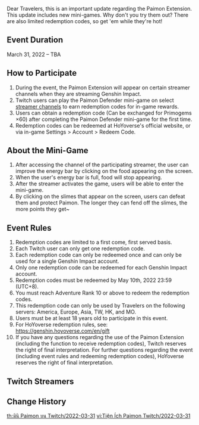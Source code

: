 {{Event
|name              = Paimon Extension on Twitch 2022-03-31
|image             = Paimon Extension on Twitch 2022-03-31.png
|type              = Web
|type2             = Social Media
|time_known        = yes
|time_start        = 2022-03-31
|time_start_offset = GMT+8
|time_end          = unknown
|link              = https://www.hoyolab.com/article/4044697
}}

Dear Travelers, this is an important update regarding the Paimon Extension. This update includes new mini-games. Why don't you try them out? There are also limited redemption codes, so get 'em while they're hot!

==Event Duration==
March 31, 2022 – TBA

==How to Participate==
#During the event, the Paimon Extension will appear on certain streamer channels when they are streaming Genshin Impact.
#Twitch users can play the Paimon Defender mini-game on select [[#Twitch Streamers|streamer channels]] to earn redemption codes for in-game rewards.
#Users can obtain a redemption code (Can be exchanged for Primogems ×60) after completing the Paimon Defender mini-game for the first time.
#Redemption codes can be redeemed at HoYoverse's official website, or via in-game Settings > Account > Redeem Code.

==About the Mini-Game==
#After accessing the channel of the participating streamer, the user can improve the energy bar by clicking on  the food appearing on the screen.
#When the user's energy bar is full, food will stop appearing.
#After the streamer activates the game, users will be able to enter the mini-game.
#By clicking on the slimes that appear on the screen, users can defeat them and protect Paimon. The longer they can fend off the slimes, the more points they get~

==Event Rules==
#Redemption codes are limited to a first come, first served basis.
#Each Twitch user can only get one redemption code.
#Each redemption code can only be redeemed once and can only be used for a single Genshin Impact account.
#Only one redemption code can be redeemed for each Genshin Impact account.
#Redemption codes must be redeemed by May 10th, 2022 23:59 (UTC+8).
#You must reach Adventure Rank 10 or above to redeem the redemption codes.
#This redemption code can only be used by Travelers on the following servers: America, Europe, Asia, TW, HK, and MO.
#Users must be at least 18 years old to participate in this event.
#For HoYoverse redemption rules, see: https://genshin.hoyoverse.com/en/gift
#If you have any questions regarding the use of the Paimon Extension (including the function to receive redemption codes), Twitch reserves the right of final interpretation. For further questions regarding the event (including event rules and redeeming redemption codes), HoYoverse reserves the right of final interpretation.

==Twitch Streamers==
{{Column|2|
*[https://www.twitch.tv/aaronhongry aaronhongry]
*[https://www.twitch.tv/afychan afychan]
*[https://www.twitch.tv/aicute aicute]
*[https://www.twitch.tv/alexyukiii alexyukiii]
*[https://www.twitch.tv/allicoh allicoh]
*[https://www.twitch.tv/anhchar anhchar]
*[https://www.twitch.tv/bellayukihime bellayukihime]
*[https://www.twitch.tv/bobospider bobospider]
*[https://www.twitch.tv/c9judite c9judite]
*[https://www.twitch.tv/cantaperme92 cantaperme92]
*[https://www.twitch.tv/clow_shirow clow_shirow]
*[https://www.twitch.tv/cotoletta cotoletta]
*[https://www.twitch.tv/darianirr darianirr]
*[https://www.twitch.tv/draxrvt draxrvt]
*[https://www.twitch.tv/estige estige]
*[https://www.twitch.tv/flymouse945 flymouse945]
*[https://www.twitch.tv/frostybitz frostybitz]
*[https://www.twitch.tv/haixdo haixdo]
*[https://www.twitch.tv/hannahlee113 hannahlee113]
*[https://www.twitch.tv/ialenna ialenna]
*[https://www.twitch.tv/keekeexbabyy keekeexbabyy]
*[https://www.twitch.tv/kumabooty kumabooty]
*[https://www.twitch.tv/kushalas kushalas]
*[https://www.twitch.tv/lerritay lerritay]
*[https://www.twitch.tv/lhokartv lhokartv]
*[https://www.twitch.tv/lorie lorie]
*[https://www.twitch.tv/malnoxx malnoxx]
*[https://www.twitch.tv/meaninglessname meaninglessname]
*[https://www.twitch.tv/misu misu]
*[https://www.twitch.tv/moonbellsy moonbellsy]
*[https://www.twitch.tv/morninstaar morninstaar]
*[https://www.twitch.tv/nemuriallen nemuriallen]
*[https://www.twitch.tv/nyamiyu nyamiyu]
*[https://www.twitch.tv/nyapuru nyapuru]
*[https://www.twitch.tv/peachmilky peachmilky]
*[https://www.twitch.tv/rawfler rawfler]
*[https://www.twitch.tv/rubee rubee]
*[https://www.twitch.tv/ryndia ryndia]
*[https://www.twitch.tv/saenerys saenerys]
*[https://www.twitch.tv/seijih seijih]
*[https://www.twitch.tv/sonius sonius]
*[https://www.twitch.tv/takagguwu takagguwu]
*[https://www.twitch.tv/whinnaay whinnaay]
*[https://www.twitch.tv/wintermelyn wintermelyn]
*[https://www.twitch.tv/x3no x3no]
*[https://www.twitch.tv/xsarahsmiles xsarahsmiles]
*[https://www.twitch.tv/yuni yuni]
*[https://www.twitch.tv/itsden itsden]
*[https://www.twitch.tv/lisheng_tw lisheng_tw]
*[https://www.twitch.tv/me2oon me2oon]
*[https://www.twitch.tv/saki saki]
}}

==Change History==
{{Change History|2.6}}

[[th:มินิ Paimon บน Twitch/2022-03-31]]
[[vi:Tiện Ích Paimon Twitch/2022-03-31]]